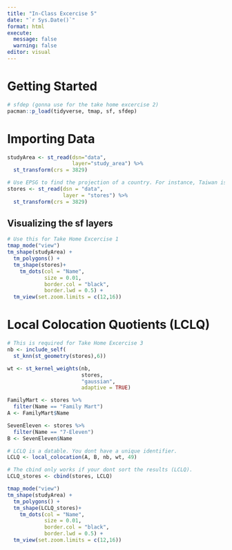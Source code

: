 ```yaml
---
title: "In-Class Excercise 5"
date: "`r Sys.Date()`"
format: html
execute:
  message: false
  warning: false
editor: visual
---
```


# Getting Started

```r
# sfdep (gonna use for the take home excercise 2)
pacman::p_load(tidyverse, tmap, sf, sfdep)
```

# Importing Data

```r
studyArea <- st_read(dsn="data",
                     layer="study_area") %>%
  st_transform(crs = 3829)
```

```r
# Use EPSG to find the projection of a country. For instance, Taiwan is EPSG:3829
stores <- st_read(dsn = "data",
                  layer = "stores") %>%
  st_transform(crs = 3829)
```

## Visualizing the sf layers

```r
# Use this for Take Home Excercise 1
tmap_mode("view")
tm_shape(studyArea) + 
  tm_polygons() + 
  tm_shape(stores)+
    tm_dots(col = "Name",
            size = 0.01,
            border.col = "black",
            border.lwd = 0.5) + 
  tm_view(set.zoom.limits = c(12,16))
```

# Local Colocation Quotients (LCLQ)

```r
# This is required for Take Home Excercise 3
nb <- include_self(
  st_knn(st_geometry(stores),6))

wt <- st_kernel_weights(nb,
                        stores,
                        "gaussian",
                        adaptive = TRUE)

FamilyMart <- stores %>%
  filter(Name == "Family Mart")
A <- FamilyMart$Name

SevenEleven <- stores %>%
  filter(Name == "7-Eleven")
B <- SevenEleven$Name

# LCLQ is a datable. You dont have a unique identifier.
LCLQ <- local_colocation(A, B, nb, wt, 49)

# The cbind only works if your dont sort the results (LCLQ). 
LCLQ_stores <- cbind(stores, LCLQ)

```

```r
tmap_mode("view")
tm_shape(studyArea) + 
  tm_polygons() + 
  tm_shape(LCLQ_stores)+
    tm_dots(col = "Name",
            size = 0.01,
            border.col = "black",
            border.lwd = 0.5) + 
  tm_view(set.zoom.limits = c(12,16))

```

